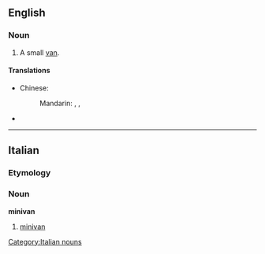 ==English==
{{wikipedia}}

===Noun===
{{en-noun}}

# A small [[van]].

====Translations====
{{trans-top|small van}}
* Chinese:
*: Mandarin: {{t|zh|多功能休旅車|sc=Hani}}, {{t|zh|多功能休旅车|tr=duōgōngnéng xiūlǚchē|sc=Hani}}, {{i|slang}} {{t|zh|微面|tr=wēimiàn|sc=Hani}}
{{trans-mid}}
* {{trreq|Finnish}}
{{trans-bottom}}

----

==Italian==

===Etymology===
{{etyl|en|it}} {{prefix|mini|van|lang=it}}

===Noun===
'''minivan''' {{m|inv}}

# [[#English|minivan]]

[[Category:Italian nouns]]